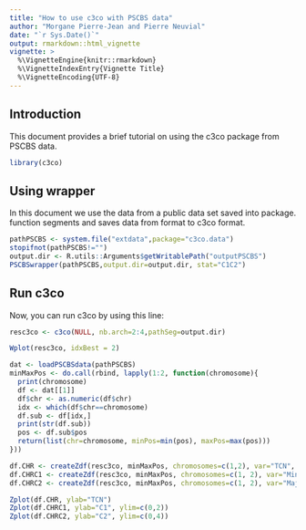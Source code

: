 ```yaml
---
title: "How to use c3co with PSCBS data"
author: "Morgane Pierre-Jean and Pierre Neuvial"
date: "`r Sys.Date()`"
output: rmarkdown::html_vignette
vignette: >
  %\VignetteEngine{knitr::rmarkdown}
  %\VignetteIndexEntry{Vignette Title}
  %\VignetteEncoding{UTF-8}
---
```


## Introduction

This document provides a brief tutorial on using the c3co package from PSCBS data.

```r

library(c3co)
```

## Using wrapper
In this document we use the data from a public data set saved into \code{c3co.data} package.
\code{PSCBSwrapper} function segments and saves data from \code{PSCBS} format to c3co format.
```r
pathPSCBS <- system.file("extdata",package="c3co.data")
stopifnot(pathPSCBS!="")
output.dir <- R.utils::Arguments$getWritablePath("outputPSCBS")
PSCBSwrapper(pathPSCBS,output.dir=output.dir, stat="C1C2")
```

## Run c3co ##
Now, you can run c3co by using this line:
```r
resc3co <- c3co(NULL, nb.arch=2:4,pathSeg=output.dir)
```
```r
Wplot(resc3co, idxBest = 2)
```
```r
dat <- loadPSCBSdata(pathPSCBS)
minMaxPos <- do.call(rbind, lapply(1:2, function(chromosome){
  print(chromosome)
  df <- dat[[1]]
  df$chr <- as.numeric(df$chr)
  idx <- which(df$chr==chromosome)
  df.sub <- df[idx,]
  print(str(df.sub))
  pos <- df.sub$pos
  return(list(chr=chromosome, minPos=min(pos), maxPos=max(pos)))
}))
```
```r
df.CHR <- createZdf(resc3co, minMaxPos, chromosomes=c(1,2), var="TCN", idxBest=2)
df.CHRC1 <- createZdf(resc3co, minMaxPos, chromosomes=c(1, 2), var="Minor", idxBest=2)
df.CHRC2 <- createZdf(resc3co, minMaxPos, chromosomes=c(1, 2), var="Major", idxBest=2)
```

```r
Zplot(df.CHR, ylab="TCN")
Zplot(df.CHRC1, ylab="C1", ylim=c(0,2))
Zplot(df.CHRC2, ylab="C2", ylim=c(0,4))
```

